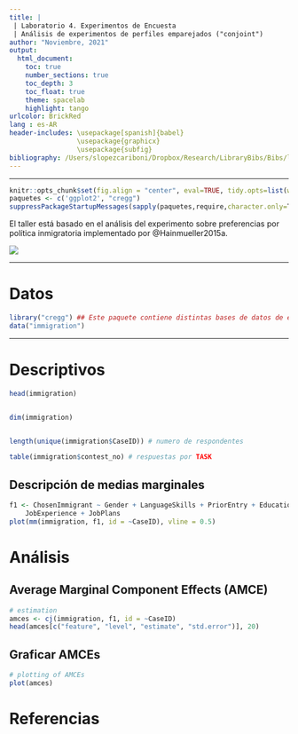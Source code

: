 ```yaml
---
title: |
 | Laboratorio 4. Experimentos de Encuesta
 | Análisis de experimentos de perfiles emparejados ("conjoint")
author: "Noviembre, 2021"
output:
  html_document:
    toc: true
    number_sections: true
    toc_depth: 3
    toc_float: true
    theme: spacelab
    highlight: tango
urlcolor: BrickRed
lang : es-AR
header-includes: \usepackage[spanish]{babel}
                 \usepackage{graphicx}
                 \usepackage{subfig}                 
bibliography: /Users/slopezcariboni/Dropbox/Research/LibraryBibs/Bibs/library.bib
---
```



***

```r
knitr::opts_chunk$set(fig.align = "center", eval=TRUE, tidy.opts=list(width.cutoff=60), tidy=TRUE, cache=TRUE)
paquetes <- c('ggplot2', "cregg")
suppressPackageStartupMessages(sapply(paquetes,require,character.only=T))
```


El taller está basado en el análisis del experimento sobre preferencias por política inmigratoria implementado por @Hainmueller2015a. 


![](abstract.png)

***

# Datos

```r

library("cregg") ## Este paquete contiene distintas bases de datos de experimentos conjoint
data("immigration")

```


***

# Descriptivos

```r

head(immigration)


dim(immigration)


length(unique(immigration$CaseID)) # numero de respondentes

table(immigration$contest_no) # respuestas por TASK


```



## Descripción de medias marginales

```r

f1 <- ChosenImmigrant ~ Gender + LanguageSkills + PriorEntry + Education * Job + CountryOfOrigin * ReasonForApplication + 
    JobExperience + JobPlans
plot(mm(immigration, f1, id = ~CaseID), vline = 0.5)

```




# Análisis

## Average Marginal Component Effects (AMCE)


```r

# estimation
amces <- cj(immigration, f1, id = ~CaseID)
head(amces[c("feature", "level", "estimate", "std.error")], 20)

```

## Graficar AMCEs

```r

# plotting of AMCEs
plot(amces)


```


# Referencias